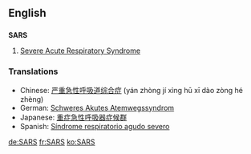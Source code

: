==English==
==={{acronym}}===
'''SARS'''
# [[severe acute respiratory syndrome|Severe Acute Respiratory Syndrome]]

===Translations===
*Chinese: [[严重急性呼吸道综合症]] (yán zhòng jí xìng hū xī dào zòng hé zhèng)
*German: [[Schweres Akutes Atemwegssyndrom]]
*Japanese: [[重症急性呼吸器症候群]]
*Spanish: [[Síndrome respiratorio agudo severo]]

[[de:SARS]]
[[fr:SARS]]
[[ko:SARS]]